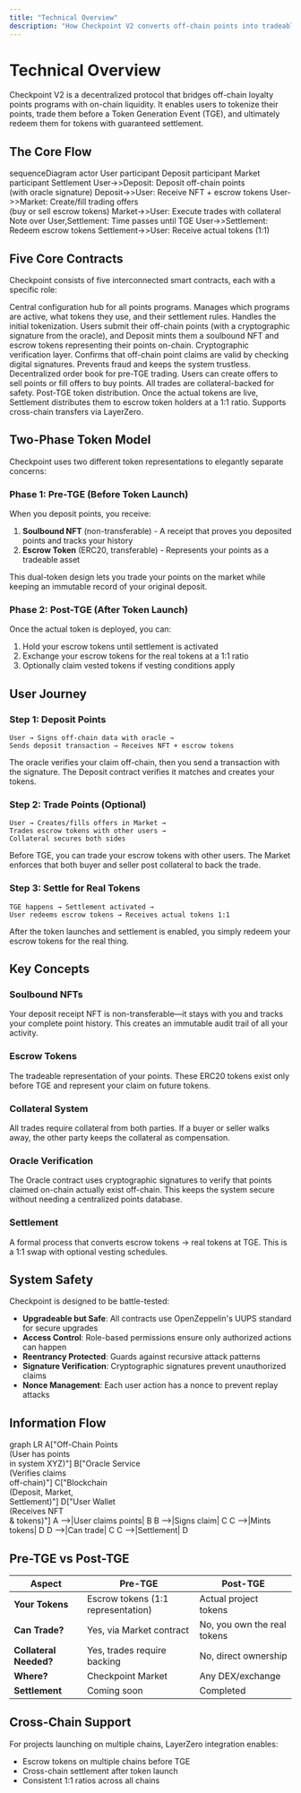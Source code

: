 ```yaml
---
title: "Technical Overview"
description: "How Checkpoint V2 converts off-chain points into tradeable on-chain assets"
---
```


# Technical Overview

Checkpoint V2 is a decentralized protocol that bridges off-chain loyalty points programs with on-chain liquidity. It enables users to tokenize their points, trade them before a Token Generation Event (TGE), and ultimately redeem them for tokens with guaranteed settlement.

## The Core Flow

<Mermaid>
  sequenceDiagram actor User participant Deposit participant Market participant
  Settlement User->>Deposit: Deposit off-chain points
  <br />
  (with oracle signature) Deposit->>User: Receive NFT + escrow tokens
  User->>Market: Create/fill trading offers
  <br />
  (buy or sell escrow tokens) Market->>User: Execute trades with collateral Note
  over User,Settlement: Time passes until TGE User->>Settlement: Redeem escrow
  tokens Settlement->>User: Receive actual tokens (1:1)
</Mermaid>

## Five Core Contracts

Checkpoint consists of five interconnected smart contracts, each with a specific role:

<CardGroup cols={2}>
  <Card title="Registry" icon="book">
    Central configuration hub for all points programs. Manages which programs
    are active, what tokens they use, and their settlement rules.
  </Card>

  <Card title="Deposit" icon="inbox">
    Handles the initial tokenization. Users submit their off-chain points (with
    a cryptographic signature from the oracle), and Deposit mints them a
    soulbound NFT and escrow tokens representing their points on-chain.
  </Card>

  <Card title="Oracle" icon="certificate">
    Cryptographic verification layer. Confirms that off-chain point claims are
    valid by checking digital signatures. Prevents fraud and keeps the system
    trustless.
  </Card>

  <Card title="Market" icon="chart-line">
    Decentralized order book for pre-TGE trading. Users can create offers to
    sell points or fill offers to buy points. All trades are collateral-backed
    for safety.
  </Card>

  <Card title="Settlement" icon="handshake">
    Post-TGE token distribution. Once the actual tokens are live, Settlement
    distributes them to escrow token holders at a 1:1 ratio. Supports
    cross-chain transfers via LayerZero.
  </Card>
</CardGroup>

## Two-Phase Token Model

Checkpoint uses two different token representations to elegantly separate concerns:

### Phase 1: Pre-TGE (Before Token Launch)

When you deposit points, you receive:

1. **Soulbound NFT** (non-transferable) - A receipt that proves you deposited points and tracks your history
2. **Escrow Token** (ERC20, transferable) - Represents your points as a tradeable asset

This dual-token design lets you trade your points on the market while keeping an immutable record of your original deposit.

### Phase 2: Post-TGE (After Token Launch)

Once the actual token is deployed, you can:

1. Hold your escrow tokens until settlement is activated
2. Exchange your escrow tokens for the real tokens at a 1:1 ratio
3. Optionally claim vested tokens if vesting conditions apply

## User Journey

### Step 1: Deposit Points

```
User → Signs off-chain data with oracle →
Sends deposit transaction → Receives NFT + escrow tokens
```

The oracle verifies your claim off-chain, then you send a transaction with the signature. The Deposit contract verifies it matches and creates your tokens.

### Step 2: Trade Points (Optional)

```
User → Creates/fills offers in Market →
Trades escrow tokens with other users →
Collateral secures both sides
```

Before TGE, you can trade your escrow tokens with other users. The Market enforces that both buyer and seller post collateral to back the trade.

### Step 3: Settle for Real Tokens

```
TGE happens → Settlement activated →
User redeems escrow tokens → Receives actual tokens 1:1
```

After the token launches and settlement is enabled, you simply redeem your escrow tokens for the real thing.

## Key Concepts

### Soulbound NFTs

Your deposit receipt NFT is non-transferable—it stays with you and tracks your complete point history. This creates an immutable audit trail of all your activity.

### Escrow Tokens

The tradeable representation of your points. These ERC20 tokens exist only before TGE and represent your claim on future tokens.

### Collateral System

All trades require collateral from both parties. If a buyer or seller walks away, the other party keeps the collateral as compensation.

### Oracle Verification

The Oracle contract uses cryptographic signatures to verify that points claimed on-chain actually exist off-chain. This keeps the system secure without needing a centralized points database.

### Settlement

A formal process that converts escrow tokens → real tokens at TGE. This is a 1:1 swap with optional vesting schedules.

## System Safety

Checkpoint is designed to be battle-tested:

- **Upgradeable but Safe**: All contracts use OpenZeppelin's UUPS standard for secure upgrades
- **Access Control**: Role-based permissions ensure only authorized actions can happen
- **Reentrancy Protected**: Guards against recursive attack patterns
- **Signature Verification**: Cryptographic signatures prevent unauthorized claims
- **Nonce Management**: Each user action has a nonce to prevent replay attacks

## Information Flow

<Mermaid>
  graph LR A["Off-Chain Points
  <br />
  (User has points
  <br />
  in system XYZ)"] B["Oracle Service
  <br />
  (Verifies claims
  <br />
  off-chain)"] C["Blockchain
  <br />
  (Deposit, Market,
  <br />
  Settlement)"] D["User Wallet
  <br />
  (Receives NFT
  <br />& tokens)"] A -->|User claims points| B B -->|Signs claim| C C -->|Mints
  tokens| D D -->|Can trade| C C -->|Settlement| D
</Mermaid>

## Pre-TGE vs Post-TGE

| Aspect                 | Pre-TGE                            | Post-TGE                    |
| ---------------------- | ---------------------------------- | --------------------------- |
| **Your Tokens**        | Escrow tokens (1:1 representation) | Actual project tokens       |
| **Can Trade?**         | Yes, via Market contract           | No, you own the real tokens |
| **Collateral Needed?** | Yes, trades require backing        | No, direct ownership        |
| **Where?**             | Checkpoint Market                  | Any DEX/exchange            |
| **Settlement**         | Coming soon                        | Completed                   |

## Cross-Chain Support

For projects launching on multiple chains, LayerZero integration enables:

- Escrow tokens on multiple chains before TGE
- Cross-chain settlement after token launch
- Consistent 1:1 ratios across all chains


